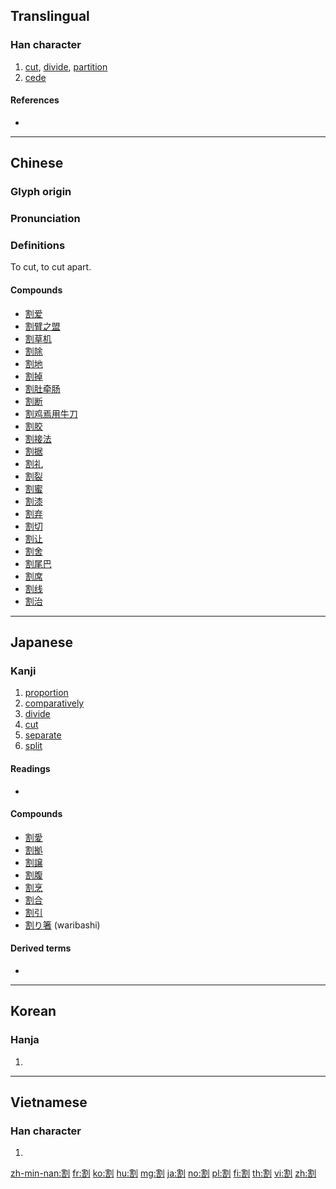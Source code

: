 {{character info/new}}
==Translingual==

===Han character===
{{Han char|rn=18|rad=刀|as=10|sn=12|four=32600|canj=JRLN|ids=⿰害刂}}

# [[cut]], [[divide]], [[partition]]
# [[cede]]

====References====
* {{Han ref|kx=0142.320|dkj=02112|dj=0323.040|hdz=10351.070|uh=5272|ud=21106|bh=B3CE|bd=46030}}

----

==Chinese==
{{zh-forms}}

===Glyph origin===
{{Han etym}}

===Pronunciation===
{{zh-pron
|m=gē
|c=got3
|h=pfs=kot
|md=
|mn=koah
|w=
|mc=y
|oc=y
|cat=
}}

===Definitions===
{{zh-hanzi}}

To cut, to cut apart.

====Compounds====
* [[割爱]]
* [[割臂之盟]]
* [[割草机]]
* [[割除]]
* [[割地]]
* [[割掉]]
* [[割肚牵肠]]
* [[割断]]
* [[割鸡焉用牛刀]]
* [[割胶]]
* [[割接法]]
* [[割据]]
* [[割礼]]
* [[割裂]]
* [[割蜜]]
* [[割漆]]
* [[割弃]]
* [[割切]]
* [[割让]]
* [[割舍]]
* [[割尾巴]]
* [[割席]]
* [[割线]]
* [[割治]]

----

==Japanese==

===Kanji===
{{ja-kanji|grade=6|rs=刀10}}

# [[proportion]]
# [[comparatively]]
# [[divide]]
# [[cut]]
# [[separate]]
# [[split]]

====Readings====
* {{ja-readings|goon=[[かち]] (kachi)|kanon=[[かつ]] (katsu)|kun=[[わる]] (waru), [[さく]] (saku), [[われる]] (wareru)}}

====Compounds====
* [[割愛]]
* [[割拠]]
* [[割譲]]
* [[割腹]]
* [[割烹]]
* [[割合]]
* [[割引]]
* [[割り箸]] (waribashi)

====Derived terms====
* {{ja-r|割る|わる}}

----

==Korean==

===Hanja===
{{ko-hanja|hangeul=할|rv=hal|mr=hal|y=hal|eumhun=[[베다|벨]]|ehrv=bel|ehmr=pel}}

# {{defn|lang=ko|sort=刀10}}

----

==Vietnamese==

===Han character===
{{vi-hantu|[[cát]], [[cắt]], [[xắt]]|rs=刀10}}

# {{defn|lang=vi|sort=刀10}}

[[zh-min-nan:割]]
[[fr:割]]
[[ko:割]]
[[hu:割]]
[[mg:割]]
[[ja:割]]
[[no:割]]
[[pl:割]]
[[fi:割]]
[[th:割]]
[[vi:割]]
[[zh:割]]